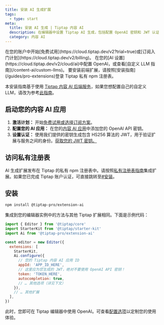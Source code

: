 ```yaml
---
title: 安装 AI 生成扩展
tags:
  - type: start
meta:
  title: 安装 AI 生成 | Tiptap 内容 AI
  description: 在编辑器中设置 Tiptap AI 生成，包括配置 OpenAI 密钥和 JWT 认证。详情请查阅文档！
  category: 内容 AI
---
```


<Requirements>
    <RequirementItem label="1. 激活试用或订阅">
        在您的账户中开始[免费试用](https://cloud.tiptap.dev/v2?trial=true)或[订阅入门计划](https://cloud.tiptap.dev/v2/billing)。
    </RequirementItem>
    <RequirementItem label="2. 集成 AI 提供商">
        在您的[AI 设置](https://cloud.tiptap.dev/v2/cloud/ai)中配置 OpenAI，或查看[自定义 LLM 指南](/content-ai/custom-llms)。
    </RequirementItem>
    <RequirementItem label="3. 从私有注册表安装">
        要安装前端扩展，请按照[安装指南](/guides/pro-extensions)登录 Tiptap 私有 npm 注册表。
    </RequirementItem>
</Requirements>

本安装指南基于使用 [Tiptap 内容 AI 后端服务](https://cloud.tiptap.dev/v2/cloud/ai)，如果您想配置自己的自定义 LLM，请改为参考[此指南](/content-ai/capabilities/generation/custom-llms)。

## 启动您的内容 AI 应用
1. **激活计划：** 开始[免费试用或选择订阅方案](https://cloud.tiptap.dev/v2/billing)。
2. **配置您的 AI 应用：** 在您的[内容 AI 应用](https://cloud.tiptap.dev/v2/cloud/ai)中添加您的 OpenAI API 密钥。
3. **设置认证：** 使用我们提供的密钥生成包含 HS256 算法的 JWT，用于验证扩展与服务之间的身份。[获取您的 JWT 密钥。](https://cloud.tiptap.dev/v2/cloud/ai)

## 访问私有注册表
AI 生成扩展发布在 Tiptap 的私有 npm 注册表中。请按照[私有注册表指南](/guides/pro-extensions)集成扩展。如果您已完成 Tiptap 账户认证，可直接跳转至[#安装](#install)。

## 安装

```bash
npm install @tiptap-pro/extension-ai
```

集成到您的编辑器实例中的方法与其他 Tiptap 扩展相同。下面是示例代码：

```js
import { Editor } from '@tiptap/core'
import StarterKit from '@tiptap/starter-kit'
import Ai from '@tiptap-pro/extension-ai'

const editor = new Editor({
  extensions: [
    StarterKit,
    Ai.configure({
      // 您的 Tiptap 内容 AI 应用 ID
      appId: 'APP_ID_HERE',
      // 这里应为您生成的 JWT，绝对不要使用 OpenAI API 密钥！
      token: 'TOKEN_HERE',
      autocompletion: true,
      // … 其他选项（详见下文）
    }),
    // … 其他扩展
  ],
})
```

此时，您即可在 Tiptap 编辑器中使用 OpenAI。可查看[配置选项](/content-ai/capabilities/generation/configure)以定制您的使用体验。